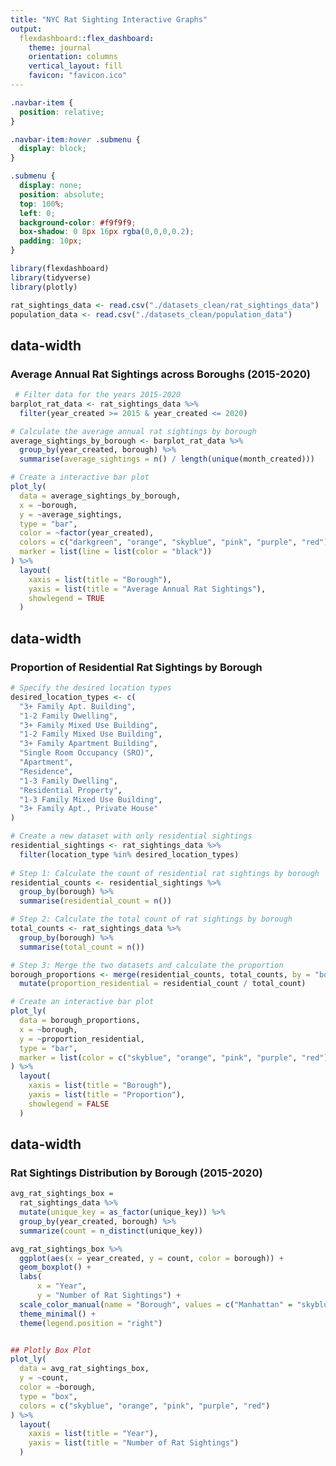 ```yaml
---
title: "NYC Rat Sighting Interactive Graphs"
output: 
  flexdashboard::flex_dashboard:
    theme: journal
    orientation: columns
    vertical_layout: fill
    favicon: "favicon.ico"
---
```


```css
.navbar-item {
  position: relative;
}

.navbar-item:hover .submenu {
  display: block;
}

.submenu {
  display: none;
  position: absolute;
  top: 100%;
  left: 0;
  background-color: #f9f9f9;
  box-shadow: 0 8px 16px rgba(0,0,0,0.2);
  padding: 10px;
}
```

```r
library(flexdashboard)
library(tidyverse)
library(plotly)

rat_sightings_data <- read.csv("./datasets_clean/rat_sightings_data")
population_data <- read.csv("./datasets_clean/population_data")

```


{data-width=400}
-----------------------------------------------------------------------

### Average Annual Rat Sightings across Boroughs (2015-2020)

```r
 # Filter data for the years 2015-2020
barplot_rat_data <- rat_sightings_data %>%
  filter(year_created >= 2015 & year_created <= 2020)

# Calculate the average annual rat sightings by borough
average_sightings_by_borough <- barplot_rat_data %>%
  group_by(year_created, borough) %>%
  summarise(average_sightings = n() / length(unique(month_created)))

# Create a interactive bar plot
plot_ly(
  data = average_sightings_by_borough,
  x = ~borough,
  y = ~average_sightings,
  type = "bar",
  color = ~factor(year_created),
  colors = c("darkgreen", "orange", "skyblue", "pink", "purple", "red"),
  marker = list(line = list(color = "black"))
) %>%
  layout(
    xaxis = list(title = "Borough"),
    yaxis = list(title = "Average Annual Rat Sightings"),
    showlegend = TRUE
  )
```

{data-width=400}
-----------------------------------------------------------------------

### Proportion of Residential Rat Sightings by Borough

```r
# Specify the desired location types
desired_location_types <- c(
  "3+ Family Apt. Building", 
  "1-2 Family Dwelling", 
  "3+ Family Mixed Use Building", 
  "1-2 Family Mixed Use Building", 
  "3+ Family Apartment Building", 
  "Single Room Occupancy (SRO)", 
  "Apartment", 
  "Residence", 
  "1-3 Family Dwelling",
  "Residential Property",
  "1-3 Family Mixed Use Building",
  "3+ Family Apt., Private House"
)

# Create a new dataset with only residential sightings
residential_sightings <- rat_sightings_data %>%
  filter(location_type %in% desired_location_types)
  
# Step 1: Calculate the count of residential rat sightings by borough
residential_counts <- residential_sightings %>%
  group_by(borough) %>%
  summarise(residential_count = n())

# Step 2: Calculate the total count of rat sightings by borough
total_counts <- rat_sightings_data %>%
  group_by(borough) %>%
  summarise(total_count = n())

# Step 3: Merge the two datasets and calculate the proportion
borough_proportions <- merge(residential_counts, total_counts, by = "borough", all.x = TRUE) %>%
  mutate(proportion_residential = residential_count / total_count)

# Create an interactive bar plot
plot_ly(
  data = borough_proportions,
  x = ~borough,
  y = ~proportion_residential,
  type = "bar",
  marker = list(color = c("skyblue", "orange", "pink", "purple", "red"))
) %>%
  layout(
    xaxis = list(title = "Borough"),
    yaxis = list(title = "Proportion"),
    showlegend = FALSE
  )
```

{data-width=400}
-----------------------------------------------------------------------
### Rat Sightings Distribution by Borough (2015-2020)

```r
avg_rat_sightings_box = 
  rat_sightings_data %>% 
  mutate(unique_key = as_factor(unique_key)) %>% 
  group_by(year_created, borough) %>% 
  summarize(count = n_distinct(unique_key))

avg_rat_sightings_box %>% 
  ggplot(aes(x = year_created, y = count, color = borough)) +
  geom_boxplot() +
  labs(
      x = "Year",
      y = "Number of Rat Sightings") +
  scale_color_manual(name = "Borough", values = c("Manhattan" = "skyblue", "Bronx" = "orange", "Brooklyn" = "pink", "Queens" = "purple", "Staten Island" = "red")) +
  theme_minimal() +
  theme(legend.position = "right")


## Plotly Box Plot
plot_ly(
  data = avg_rat_sightings_box,
  y = ~count,
  color = ~borough,
  type = "box",
  colors = c("skyblue", "orange", "pink", "purple", "red")
) %>%
  layout(
    xaxis = list(title = "Year"),
    yaxis = list(title = "Number of Rat Sightings")
  )
```



